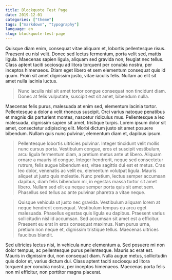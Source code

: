 ```yaml
---
title: Blockquote Test Page
date: 2019-12-01
categories: ["theme"]
tags: ["markdown", "typography"]
language: en
slug: blockquote-test-page
---
```


Quisque diam enim, consequat vitae aliquam et, lobortis pellentesque risus. Praesent eu nisl velit. Donec sed lectus fermentum, porta velit sed, mattis ligula. Maecenas sapien ligula, aliquam sed gravida non, feugiat nec tellus. Class aptent taciti sociosqu ad litora torquent per conubia nostra, per inceptos himenaeos. Etiam eget libero et sem elementum consequat quis id quam. Proin sit amet dignissim justo, vitae iaculis felis. Nullam ac elit sit amet nulla lacinia luctus.

> Nunc iaculis nisl sit amet tortor congue consequat non tincidunt diam. Donec at felis vulputate, suscipit est sit amet, bibendum nulla.

Maecenas felis purus, malesuada at enim sed, elementum lacinia tortor. Pellentesque a dolor a velit rhoncus suscipit. Orci varius natoque penatibus et magnis dis parturient montes, nascetur ridiculus mus. Pellentesque a leo malesuada, dignissim sapien sit amet, tristique turpis. Lorem ipsum dolor sit amet, consectetur adipiscing elit. Morbi dictum justo sit amet posuere bibendum. Nullam quis nunc pulvinar, elementum diam et, dapibus ipsum.

> Pellentesque lobortis ultricies pulvinar. Integer tincidunt velit mollis nunc cursus porta. Vestibulum congue, eros et suscipit vestibulum, arcu ligula fermentum diam, a pretium metus ante ut libero. Aliquam ornare a mauris id congue. Integer hendrerit, neque sed consectetur rutrum, felis augue bibendum est, vitae sagittis dui est et metus. Cras leo dolor, venenatis ac velit eu, elementum volutpat ligula. Mauris aliquet ut justo quis molestie. Nunc pretium, lectus semper accumsan dapibus, diam felis bibendum mi, in egestas massa tortor sit amet libero. Nullam sed elit eu neque semper porta quis sit amet sem. Phasellus sed tellus ac ante pulvinar pharetra a vitae neque.

> Quisque vehicula ut justo nec gravida. Vestibulum aliquam lorem at neque hendrerit consequat. Vestibulum tempus eu arcu eget malesuada. Phasellus egestas quis ligula eu dapibus. Praesent varius sollicitudin nisl id accumsan. Sed accumsan sit amet est a efficitur. Praesent eu erat in eros consequat maximus. Nam purus urna, pretium non neque et, dignissim tristique tellus. Maecenas ultrices faucibus blandit.

Sed ultricies lectus nisi, in vehicula nunc elementum a. Sed posuere mi non dolor tempus, ac pellentesque purus pellentesque. Mauris ac erat est. Mauris in dignissim dui, non consequat diam. Nulla augue metus, sollicitudin quis dolor et, varius dictum dui. Class aptent taciti sociosqu ad litora torquent per conubia nostra, per inceptos himenaeos. Maecenas porta felis non mi efficitur, non porttitor magna placerat.
